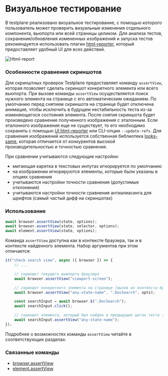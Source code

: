 # Визуальное тестирование

В testplane реализовано визуальное тестирование, с помощью которого пользователь может проверить визуальные изменения отдельного компонента, вьюпорта или всей страницы целиком.
Для анализа тестов, сохранения/обновления измененных изображений и запуска тестов рекомендуется использовать плагин [html-reporter][html-reporter], который предоставляет удобный UI для всех действий.

![Html-report](/img/docs/html-reporter/html-reporter.overview.png)

### Особенности сравнения скриншотов

Для скринштных проверок Testplane предоставляет команду `assertView`, которая позволяет сделать скриншот конкретного элемента или всего вьюпорта.
При вызове команды `assertView` осуществляется поиск нужного элемента на странице с его автоматическим ожиданием. По умолчанию перед снятием скриншота на странице будет отключена анимация, чтобы исключить в будущем нестабильность теста из-за изменяющегося состояния элемента.
После снятия скриншота будет произведено сравнение полученного изображения с эталонным. Если эталонного изображения еще не существует, то его необходимо сохранить с помощью [UI html-reporter][html-reporter] или CLI-опции `--update-refs`.
Для сравнения изображений используется собственная библиотека [looks-same][looks-same], которая отличается от конкурентов высокой производительностью и точностью сравнения.

При сравнении учитываются следующие настройки:

-   мигающая каретка в текстовых инпутах игнорируется по умолчанию
-   на изображении игнорируются элементы, которые были указаны в опциях сравнения
-   учитываются настройки точности сравнения (допустимые отклонения)
-   учитываются настройки точности сравнения антиалиасинга для шрифтов (самый частый дифф на скриншотах)

### Использование

```typescript
await browser.assertView(state, options);
await browser.assertView(state, selector, options);
await element.assertView(state, options);
```

Команда `assertView` доступна как в контексте браузера, так и в контексте найденного элемента. Набор аргументов при этом отличается:

```typescript
it("check search view", async ({ browser }) => {
    // ...

    // скриншот текущего вьюпорта браузера
    await browser.assertView("viewport-screen");

    // скриншот конкретного элемента на странице (вызов из контекста браузера)
    await browser.assertView("any-state-name", ".DocSearch", opts);

    const searchInput = await browser.$(".DocSearch");
    await searchInput.click();

    // скриншот элемента, который был найден в предыдущих шагах теста (вызов из контекста элемента)
    await searchInput.assertView("any-state-name");
});
```

Подробнее о возможностях команды `assertView` читайте в соответствующих разделах.

### Связанные команды

-   [browser.assertView][browser-command]
-   [element.assertView][element-command]

[html-reporter]: ../../html-reporter/html-reporter-setup
[looks-same]: https://github.com/gemini-testing/looks-same
[browser-command]: https://testplane.io/docs/v8/commands/browser/assertView/
[element-command]: https://testplane.io/docs/v8/commands/element/assertView/
